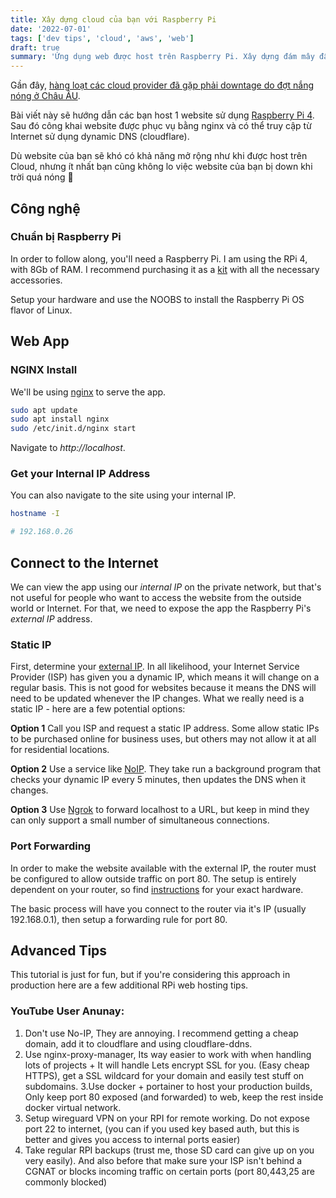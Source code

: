 ```yaml
---
title: Xây dựng cloud của bạn với Raspberry Pi
date: '2022-07-01'
tags: ['dev tips', 'cloud', 'aws', 'web']
draft: true
summary: 'Ứng dụng web được host trên Raspberry Pi. Xây dựng đám mây đầu tiên cho bản thân.'
---
```


<TOCInline toc={props.toc} asDisclosure />

Gần đây, [hàng loạt các cloud provider đã gặp phải downtage do đợt nắng nóng ở Châu ÂU](https://www.pcgamer.com/google-oracle-datacenters-melt-down-in-extreme-european-heatwave/).

Bài viết này sẽ hướng dẫn các bạn host 1 website sử dụng [Raspberry Pi 4](https://www.raspberrypi.org/). Sau đó công khai website được phục vụ bằng nginx và có thể truy cập từ Internet sử dụng dynamic DNS (cloudflare).

Dù website của bạn sẽ khó có khả năng mở rộng như khi được host trên Cloud, nhưng ít nhất bạn cũng không lo việc website của bạn bị down khi trời quá nóng 🐧

## Công nghệ

### Chuẩn bị Raspberry Pi

In order to follow along, you'll need a Raspberry Pi. I am using the RPi 4, with 8Gb of RAM. I recommend purchasing it as a [kit](https://www.canakit.com/raspberry-pi-4-starter-kit.html) with all the necessary accessories.

Setup your hardware and use the NOOBS to install the Raspberry Pi OS flavor of Linux.

## Web App

### NGINX Install

We'll be using [nginx](https://www.raspberrypi.org/documentation/remote-access/web-server/nginx.md) to serve the app.

```bash
sudo apt update
sudo apt install nginx
sudo /etc/init.d/nginx start
```

Navigate to _http://localhost_.

### Get your Internal IP Address

You can also navigate to the site using your internal IP.

```bash
hostname -I

# 192.168.0.26
```

## Connect to the Internet

We can view the app using our _internal IP_ on the private network, but that's not useful for people who want to access the website from the outside world or Internet. For that, we need to expose the app the Raspberry Pi's _external IP_ address.

### Static IP

First, determine your [external IP](https://whatismyipaddress.com/). In all likelihood, your Internet Service Provider (ISP) has given you a dynamic IP, which means it will change on a regular basis. This is not good for websites because it means the DNS will need to be updated whenever the IP changes. What we really need is a static IP - here are a few potential options:

**Option 1** Call you ISP and request a static IP address. Some allow static IPs to be purchased online for business uses, but others may not allow it at all for residential locations.

**Option 2** Use a service like [NoIP](https://noip.com). They take run a background program that checks your dynamic IP every 5 minutes, then updates the DNS when it changes.

**Option 3** Use [Ngrok](https://ngrok.com/) to forward localhost to a URL, but keep in mind they can only support a small number of simultaneous connections.

### Port Forwarding

In order to make the website available with the external IP, the router must be configured to allow outside traffic on port 80. The setup is entirely dependent on your router, so find [instructions](https://portforward.com/router.htm) for your exact hardware.

The basic process will have you connect to the router via it's IP (usually 192.168.0.1), then setup a forwarding rule for port 80.

## Advanced Tips

This tutorial is just for fun, but if you're considering this approach in production here are a few additional RPi web hosting tips.

### YouTube User Anunay:

1. Don't use No-IP, They are annoying. I recommend getting a cheap domain, add it to cloudflare and using cloudflare-ddns.
2. Use nginx-proxy-manager, Its way easier to work with when handling lots of projects + It will handle Lets encrypt SSL for you. (Easy cheap HTTPS), get a SSL wildcard for your domain and easily test stuff on subdomains.
   3.Use docker + portainer to host your production builds, Only keep port 80 exposed (and forwarded) to web, keep the rest inside docker virtual network.
3. Setup wireguard VPN on your RPI for remote working. Do not expose port 22 to internet, (you can if you used key based auth, but this is better and gives you access to internal ports easier)
4. Take regular RPI backups (trust me, those SD card can give up on you very easily).
   And also before that make sure your ISP isn't behind a CGNAT or blocks incoming traffic on certain ports (port 80,443,25 are commonly blocked)
